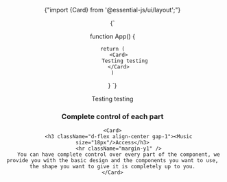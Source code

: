 
<Header pretitle="Layout" title="Card" />

<CopyableCode>{"import {Card} from '@essential-js/ui/layout';"}</CopyableCode>

<section>
<CopyableCode>
	{`

function App() {

    return (
        <Card>
            Testing testing
        </Card>
    )

}
`}

</CopyableCode>
</section>

<section>
	<Card>Testing testing</Card>
</section>

<section>
	<h3>Complete control of each part</h3>

    <Card>
        <h3 className="d-flex align-center gap-1"><Music size="18px"/>Access</h3>
        <hr className="margin-y1" />
        You can have complete control over every part of the component, we provide you with the basic design and the components you want to use, the shape you want to give it is completely up to you.
    </Card>

</section>
